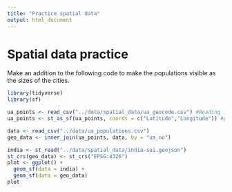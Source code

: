 ```yaml
---
title: "Practice spatial data"
output: html_document
---
```


# Spatial data practice 

Make an addition to the following code to make the populations visible as the sizes of the cities.

```r
library(tidyverse)
library(sf)

ua_points <- read_csv("../data/spatial_data/ua_geocode.csv") #Reading it as csv directly
ua_points <- st_as_sf(ua_points, coords = c("Latitude","Longitude")) #parsing to lat long info

data <- read_csv("../data/ua_populations.csv")
geo_data <- inner_join(ua_points, data, by = "ua_no")

india <- st_read("../data/spatial_data/india-soi.geojson")
st_crs(geo_data) <- st_crs("EPSG:4326")
plot <- ggplot() + 
  geom_sf(data = india) + 
  geom_sf(data = geo_data)
plot
```
